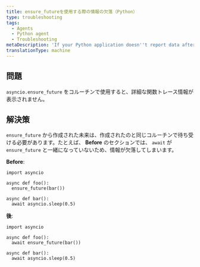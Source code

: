 ```yaml
---
title: ensure_futureを使用する際の情報の欠落（Python）
type: troubleshooting
tags:
  - Agents
  - Python agent
  - Troubleshooting
metaDescription: 'If your Python application doesn''t report data after a few minutes, try these troubleshooting steps.'
translationType: machine
---
```


## 問題

`asyncio.ensure_future` をコルーチンで使用すると、詳細な関数トレース情報が表示されません。

## 解決策

`ensure_future` から作成された未来は、作成されたのと同じコルーチンで待ち受ける必要があります。たとえば、 **Before** のセクションでは、 `await` が `ensure_future` と一緒になっていないため、情報が欠落してしまいます。

**Before**:

```
import asyncio

async def foo():
  ensure_future(bar())

async def bar():
  await asyncio.sleep(0.5)
```

**後**:

```
import asyncio

async def foo():
  await ensure_future(bar())

async def bar():
  await asyncio.sleep(0.5)
```
